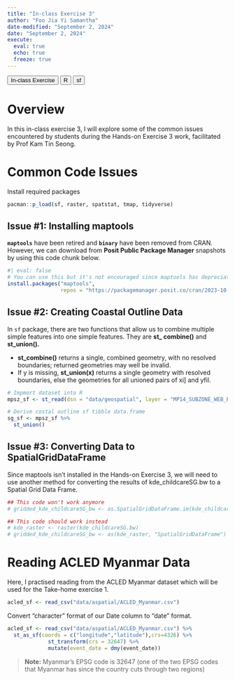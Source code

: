 ```yaml
---
title: "In-class Exercise 3"
author: "Foo Jia Yi Samantha"
date-modified: "September 2, 2024"
date: "September 2, 2024"
execute: 
  eval: true
  echo: true
  freeze: true
---
```


```{=html}
<button>In-class Exercise</button> <button>R</button> <button>sf</button>
```
# Overview

In this in-class exercise 3, I will explore some of the common issues encountered by students during the Hands-on Exercise 3 work, facilitated by Prof Kam Tin Seong.

# Common Code Issues

Install required packages

```r
pacman::p_load(sf, raster, spatstat, tmap, tidyverse)
```

## Issue #1: Installing maptools

**`maptools`** have been retired and **`binary`** have been removed from CRAN. However, we can download from **Posit Public Package Manager** snapshots by using this code chunk below.

```r
#| eval: false
# You can use this but it's not encouraged since maptools has depreciated!
install.packages("maptools",
                 repos = "https://packagemanager.posit.co/cran/2023-10-13")
```

## Issue #2: Creating Coastal Outline Data

In `sf` package, there are two functions that allow us to combine multiple simple features into one simple features. They are **st\_ combine()** and **st_union().**

-   **st_combine()** returns a single, combined geometry, with no resolved boundaries; returned geometries may well be invalid.
-   If y is missing, **st_union(x)** returns a single geometry with resolved boundaries, else the geometries for all unioned pairs of xi\] and yfil.

```r
# Impmort dataset into R
mpsz_sf <- st_read(dsn = "data/geospatial", layer = "MP14_SUBZONE_WEB_PL")

# Derive costal outline sf tibble data.frame
sg_sf <- mpsz_sf %>%
  st_union()
```

## Issue #3: Converting Data to SpatialGridDataFrame

Since maptools isn't installed in the Hands-on Exercise 3, we will need to use another method for converting the results of kde_childcareSG.bw to a Spatial Grid Data Frame.

```r
## This code won't work anymore
# gridded_kde_childcareSG_bw <- as.SpatialGridDataFrame.im(kde_childcareSG.bw)

## This code should work instead
# kde_raster <- raster(kde_childcareSG.bw)
# gridded_kde_childcareSG_bw <- as(kde_raster, "SpatialGridDataFrame")
```

# Reading ACLED Myanmar Data

Here, I practised reading from the ACLED Myanmar dataset which will be used for the Take-home exercise 1.

```r
acled_sf <- read_csv("data/aspatial/ACLED_Myanmar.csv")
```

Convert "character" format of our Date column to "date" format.

```r
acled_sf <- read_csv("data/aspatial/ACLED_Myanmar.csv") %>%
  st_as_sf(coords = c("longitude","latitude"),crs=4326) %>%
             st_transform(crs = 32647) %>%
             mutate(event_date = dmy(event_date))
```

> **Note:** Myanmar's EPSG code is 32647 (one of the two EPSG codes that Myanmar has since the country cuts through two regions)
